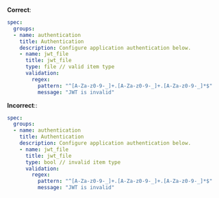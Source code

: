 **Correct**:

```yaml
spec:
  groups:
  - name: authentication
    title: Authentication
    description: Configure application authentication below.
    - name: jwt_file
      title: jwt_file
      type: file // valid item type
      validation:
        regex:
          pattern: "^[A-Za-z0-9-_]+.[A-Za-z0-9-_]+.[A-Za-z0-9-_]*$"
          message: "JWT is invalid"
```

**Incorrect**::

```yaml
spec:
  groups:
  - name: authentication
    title: Authentication
    description: Configure application authentication below.
    - name: jwt_file
      title: jwt_file
      type: bool // invalid item type
      validation:
        regex:
          pattern: "^[A-Za-z0-9-_]+.[A-Za-z0-9-_]+.[A-Za-z0-9-_]*$"
          message: "JWT is invalid"
```
